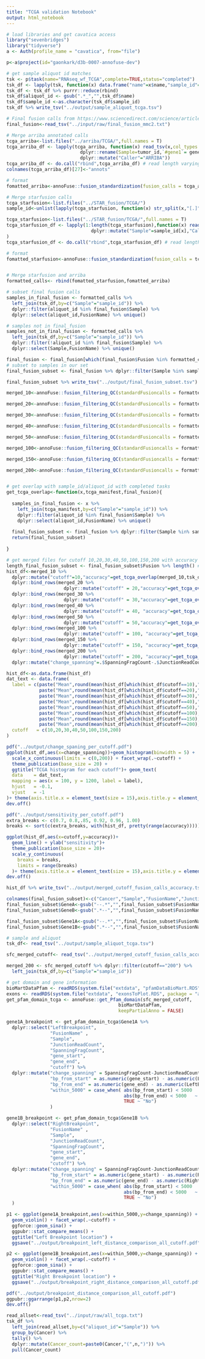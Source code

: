```yaml
---
title: "TCGA validation Notebook"
output: html_notebook
---
```


```r
# load libraries and get cavatica access
library("sevenbridges")
library("tidyverse")
a <- Auth(profile_name = "cavatica", from="file")

p<-a$project(id="gaonkark/d3b-0007-annofuse-dev")

```

```r
# get sample aliquot id matches 
tsk <- p$task(name="RNAseq_wf_TCGA",complete=TRUE,status="completed")
tsk_df <- lapply(tsk, function(x) data.frame("name"=x$name,"sample_id"=x$get_input()$sample_name))
tsk_df <- tsk_df %>% purrr::reduce(rbind) 
tsk_df$aliquot_id <- gsub(".*_","",tsk_df$name)
tsk_df$sample_id <-as.character(tsk_df$sample_id)
tsk_df %>% write_tsv("../output/sample_aliquot_tcga.tsv")

# Final fusion calls from https://www.sciencedirect.com/science/article/pii/S2211124718303954
final_fusion<-read_tsv("../input/raw/final_fusion_mmc2.txt")

```


```r
# Merge arriba annotated calls
tcga_arriba<-list.files("../arriba/TCGA/",full.names = T)
tcga_arriba_df <- lapply(tcga_arriba, function(x) read_tsv(x,col_types = readr::cols(breakpoint1 = readr::col_character(),breakpoint2 = readr::col_character())) %>% 
                           dplyr::rename(Sample=tumor_id,`#gene1`= gene1) %>%
                           dplyr::mutate("Caller"="ARRIBA"))
tcga_arriba_df <- do.call("rbind",tcga_arriba_df) # read length varying from 50 to 76
colnames(tcga_arriba_df)[27]<-"annots"

# format
fomatted_arriba<-annoFuse::fusion_standardization(fusion_calls = tcga_arriba_df,caller = "ARRIBA",tumorID = tcga_arriba_df$Sample)

# Merge starfusion calls
tcga_starfusion<-list.files("../STAR_fusion/TCGA/")
sample_id<-unlist(lapply(tcga_starfusion, function(x) str_split(x,"[.]")[[1]][1]))

tcga_starfusion<-list.files("../STAR_fusion/TCGA/",full.names = T)
tcga_starfusion_df <- lapply(1:length(tcga_starfusion),function(x) read_tsv(tcga_starfusion[x]) %>% 
                               dplyr::mutate("Sample"=sample_id[x],"Caller"="STARFUSION") 
)
tcga_starfusion_df <- do.call("rbind",tcga_starfusion_df) # read length varying from 50 to 76

# format
fomatted_starfusion<-annoFuse::fusion_standardization(fusion_calls = tcga_starfusion_df,caller = "STARFUSION",tumorID = tcga_starfusion_df$Sample)


# Merge starfusion and arriba
formatted_calls<- rbind(fomatted_starfusion,fomatted_arriba)

```

```r
# subset final fusion calls 
samples_in_final_fusion <- formatted_calls %>% 
  left_join(tsk_df,by=c("Sample"="sample_id")) %>%
  dplyr::filter(aliquot_id %in% final_fusion$Sample) %>%
  dplyr::select(aliquot_id,FusionName) %>% unique()

# samples not in final_fusion
samples_not_in_final_fusion <- formatted_calls %>% 
  left_join(tsk_df,by=c("Sample"="sample_id")) %>%
  dplyr::filter(!aliquot_id %in% final_fusion$Sample) %>%
  dplyr::select(Sample,FusionName) %>% unique()

final_fusion <- final_fusion[which(final_fusion$Fusion %in% formatted_calls$FusionName),] %>% as.data.frame() %>% unique()
# subset to samples in our set 
final_fusion_subset <- final_fusion %>% dplyr::filter(Sample %in% samples_in_final_fusion$aliquot_id) 

final_fusion_subset %>% write_tsv("../output/final_fusion_subset.tsv")


```


```r

merged_10<-annoFuse::fusion_filtering_QC(standardFusioncalls = formatted_calls,readthroughFilter = FALSE,readingFrameFilter = "in-frame|frameshift|other",artifactFilter = "GTEx_Recurrent|DGD_PARALOGS|Normal|BodyMap|ConjoinG",junctionReadCountFilter = 1, spanningFragCountFilter = 10)

merged_20<-annoFuse::fusion_filtering_QC(standardFusioncalls = formatted_calls,readthroughFilter = FALSE,readingFrameFilter = "in-frame|frameshift|other",artifactFilter = "GTEx_Recurrent|DGD_PARALOGS|Normal|BodyMap|ConjoinG",junctionReadCountFilter = 1, spanningFragCountFilter = 20)

merged_30<-annoFuse::fusion_filtering_QC(standardFusioncalls = formatted_calls,readthroughFilter = FALSE,readingFrameFilter = "in-frame|frameshift|other",artifactFilter = "GTEx_Recurrent|DGD_PARALOGS|Normal|BodyMap|ConjoinG",junctionReadCountFilter = 1, spanningFragCountFilter = 30)

merged_40<-annoFuse::fusion_filtering_QC(standardFusioncalls = formatted_calls,readthroughFilter = FALSE,readingFrameFilter = "in-frame|frameshift|other",artifactFilter = "GTEx_Recurrent|DGD_PARALOGS|Normal|BodyMap|ConjoinG",junctionReadCountFilter = 1, spanningFragCountFilter = 40)

merged_50<-annoFuse::fusion_filtering_QC(standardFusioncalls = formatted_calls,readthroughFilter = FALSE,readingFrameFilter = "in-frame|frameshift|other",artifactFilter = "GTEx_Recurrent|DGD_PARALOGS|Normal|BodyMap|ConjoinG",junctionReadCountFilter = 1, spanningFragCountFilter = 50)

merged_100<-annoFuse::fusion_filtering_QC(standardFusioncalls = formatted_calls,readthroughFilter = FALSE,readingFrameFilter = "in-frame|frameshift|other",artifactFilter = "GTEx_Recurrent|DGD_PARALOGS|Normal|BodyMap|ConjoinG",junctionReadCountFilter = 1, spanningFragCountFilter = 100)

merged_150<-annoFuse::fusion_filtering_QC(standardFusioncalls = formatted_calls,readthroughFilter = FALSE,readingFrameFilter = "in-frame|frameshift|other",artifactFilter = "GTEx_Recurrent|DGD_PARALOGS|Normal|BodyMap|ConjoinG",junctionReadCountFilter = 1, spanningFragCountFilter = 150)

merged_200<-annoFuse::fusion_filtering_QC(standardFusioncalls = formatted_calls,readthroughFilter = FALSE,readingFrameFilter = "in-frame|frameshift|other",artifactFilter = "GTEx_Recurrent|DGD_PARALOGS|Normal|BodyMap|ConjoinG",junctionReadCountFilter = 1, spanningFragCountFilter = 200)


# get overlap with sample_id/aliquot_id with completed tasks
get_tcga_overlap<-function(x,tcga_manifest,final_fusion){
    
  samples_in_final_fusion <- x %>% 
    left_join(tcga_manifest,by=c("Sample"="sample_id")) %>%
    dplyr::filter(aliquot_id %in% final_fusion$Sample) %>%
    dplyr::select(aliquot_id,FusionName) %>% unique()
  
  final_fusion_subset <- final_fusion %>% dplyr::filter(Sample %in% samples_in_final_fusion$aliquot_id & Fusion %in% samples_in_final_fusion$FusionName) %>% nrow()
  return(final_fusion_subset)
  
}

```

```r
# get merged files for cutoff 10,20,30,40,50,100,150,200 with accuracy 
length_final_fusion_subset <- final_fusion_subset$Fusion %>% length() # 603
hist_df<-merged_10 %>%
  dplyr::mutate("cutoff"=10,"accuracy"=get_tcga_overlap(merged_10,tsk_df ,final_fusion )/length_final_fusion_subset) %>%
  dplyr::bind_rows(merged_20 %>% 
                     dplyr::mutate("cutoff" = 20,"accuracy"=get_tcga_overlap(merged_20,tsk_df ,final_fusion )/length_final_fusion_subset) ) %>%
  dplyr::bind_rows(merged_30 %>% 
                     dplyr::mutate("cutoff" = 30,"accuracy"=get_tcga_overlap(merged_30,tsk_df ,final_fusion )/length_final_fusion_subset) ) %>%
  dplyr::bind_rows(merged_40 %>% 
                     dplyr::mutate("cutoff" = 40, "accuracy"=get_tcga_overlap(merged_40,tsk_df ,final_fusion )/length_final_fusion_subset) ) %>%
  dplyr::bind_rows(merged_50 %>% 
                     dplyr::mutate("cutoff" = 50,"accuracy"=get_tcga_overlap(merged_50,tsk_df ,final_fusion )/length_final_fusion_subset) ) %>%
  dplyr::bind_rows(merged_100 %>% 
                     dplyr::mutate("cutoff" = 100, "accuracy"=get_tcga_overlap(merged_100,tsk_df ,final_fusion )/length_final_fusion_subset) ) %>%
  dplyr::bind_rows(merged_150 %>% 
                     dplyr::mutate("cutoff" = 150, "accuracy"=get_tcga_overlap(merged_150,tsk_df ,final_fusion )/length_final_fusion_subset) ) %>%
  dplyr::bind_rows(merged_200 %>% 
                     dplyr::mutate("cutoff" = 200, "accuracy"=get_tcga_overlap(merged_200,tsk_df ,final_fusion )/length_final_fusion_subset) ) %>%
  dplyr::mutate("change_spanning"=.$SpanningFragCount-.$JunctionReadCount)

hist_df<-as.data.frame(hist_df)
dat_text <- data.frame(
  label = c(paste("Mean",round(mean(hist_df[which(hist_df$cutoff==10),"change_spanning"]))), 
            paste("Mean",round(mean(hist_df[which(hist_df$cutoff==20),"change_spanning"]))),
            paste("Mean",round(mean(hist_df[which(hist_df$cutoff==30),"change_spanning"]))),
            paste("Mean",round(mean(hist_df[which(hist_df$cutoff==40),"change_spanning"]))), 
            paste("Mean",round(mean(hist_df[which(hist_df$cutoff==50),"change_spanning"]))), 
            paste("Mean",round(mean(hist_df[which(hist_df$cutoff==100),"change_spanning"]))), 
            paste("Mean",round(mean(hist_df[which(hist_df$cutoff==150),"change_spanning"]))),
            paste("Mean",round(mean(hist_df[which(hist_df$cutoff==200),"change_spanning"])))),
  cutoff   = c(10,20,30,40,50,100,150,200)
)


```


```r
pdf("../output/change_spaning_per_cutoff.pdf")
ggplot(hist_df,aes(x=change_spanning))+geom_histogram(binwidth = 5) + 
  scale_x_continuous(limits = c(0,200)) + facet_wrap(.~cutoff) + 
  theme_publication(base_size = 20) +  
  ggtitle("TCGA histogram for each cutoff")+ geom_text(
  data    = dat_text,
  mapping = aes(x = 100, y = 1200, label = label),
  hjust   = -0.1,
  vjust   = -1
)+ theme(axis.title.x = element_text(size = 15),axis.title.y = element_text(size = 15))
dev.off()

pdf("../output/sensitivity_per_cutoff.pdf")
extra_breaks <- c(0.7, 0.8,.85, 0.92, 0.96, 1.00)
breaks <- sort(c(extra_breaks, with(hist_df, pretty(range(accuracy)))))

ggplot(hist_df,aes(x=cutoff,y=accuracy))+
  geom_line() + ylab("sensitivity")+
  theme_publication(base_size = 20)+
  scale_y_continuous(
    breaks = breaks,
    limits = range(breaks)
  )+ theme(axis.title.x = element_text(size = 15),axis.title.y = element_text(size = 15))
dev.off()

hist_df %>% write_tsv("../output/merged_cutoff_fusion_calls_accuracy.tsv")
```


```r
colnames(final_fusion_subset)<-c("Cancer","Sample","FusionName","JunctionReadCount","SpanningFragCount","LeftBreakpoint","RightBreakpoint")
final_fusion_subset$GeneA<-gsub("--.*","",final_fusion_subset$FusionName)
final_fusion_subset$GeneB<-gsub(".*--","",final_fusion_subset$FusionName)

final_fusion_subset$Gene1A<-gsub("--.*","",final_fusion_subset$FusionName)
final_fusion_subset$Gene1B<-gsub(".*--","",final_fusion_subset$FusionName)

# sample and aliquot
tsk_df<- read_tsv("../output/sample_aliquot_tcga.tsv")

sfc_merged_cutoff<- read_tsv("../output/merged_cutoff_fusion_calls_accuracy.tsv")

merged_200 <- sfc_merged_cutoff %>% dplyr::filter(cutoff=="200") %>%
  left_join(tsk_df,by=c("Sample"="sample_id"))

# get domain and gene information
bioMartDataPfam <- readRDS(system.file("extdata", "pfamDataBioMart.RDS", package = "annoFuse"))
exons <- readRDS(system.file("extdata", "exonsToPlot.RDS", package = "annoFuse"))
get_pfam_domain_tcga <- annoFuse::get_Pfam_domain(sfc_merged_cutoff,
                                         bioMartDataPfam,
                                         keepPartialAnno = FALSE)


```

```r
gene1A_breakpoint <- get_pfam_domain_tcga$Gene1A %>% 
  dplyr::select("LeftBreakpoint",
                "FusionName" ,
                "Sample",
                "JunctionReadCount",
                "SpanningFragCount",
                "gene_start",
                "gene_end",
                "cutoff") %>%
  dplyr::mutate("change_spanning" = SpanningFragCount-JunctionReadCount,
                "bp_from_start" = as.numeric(gene_start) - as.numeric(LeftBreakpoint),
                "bp_from_end" = as.numeric(gene_end) - as.numeric(LeftBreakpoint),
                "within_5000" = case_when( abs(bp_from_start) < 5000    ~ "Yes",
                                           abs(bp_from_end) < 5000   ~ "Yes",
                                           TRUE ~ "No")
                )  

gene1B_breakpoint <- get_pfam_domain_tcga$Gene1B %>% 
  dplyr::select("RightBreakpoint",
                "FusionName" ,
                "Sample",
                "JunctionReadCount",
                "SpanningFragCount",
                "gene_start",
                "gene_end",
                "cutoff") %>%
  dplyr::mutate("change_spanning" = SpanningFragCount-JunctionReadCount,
                "bp_from_start" = as.numeric(gene_start) - as.numeric(RightBreakpoint),
                "bp_from_end" = as.numeric(gene_end) - as.numeric(RightBreakpoint),
                "within_5000" = case_when( abs(bp_from_start) < 5000    ~ "Yes",
                                           abs(bp_from_end) < 5000   ~ "Yes",
                                           TRUE ~ "No")
  )  

p1 <- ggplot(gene1A_breakpoint,aes(x=within_5000,y=change_spanning)) + 
  geom_violin() + facet_wrap(.~cutoff) +
  ggforce::geom_sina() +
  ggpubr::stat_compare_means() +
  ggtitle("Left Breakpoint location") +
  ggsave("../output/breakpoint_left_distance_comparison_all_cutoff.pdf")

p2 <- ggplot(gene1B_breakpoint,aes(x=within_5000,y=change_spanning)) + 
  geom_violin() + facet_wrap(.~cutoff) +
  ggforce::geom_sina() +
  ggpubr::stat_compare_means() +
  ggtitle("Right Breakpoint location") +
  ggsave("../output/breakpoint_right_distance_comparison_all_cutoff.pdf")

pdf("../output/breakpoint_distance_comparison_all_cutoff.pdf")
ggpubr::ggarrange(p1,p2,nrow=2) 
dev.off()

```

```r

read_allset<-read_tsv("../input/raw/all_tcga.txt")
tsk_df %>% 
  left_join(read_allset,by=c("aliquot_id"="Sample")) %>% 
  group_by(Cancer) %>% 
  tally() %>%
  dplyr::mutate(Cancer_count=paste0(Cancer,"(",n,")")) %>%
  pull(Cancer_count)
  
```


